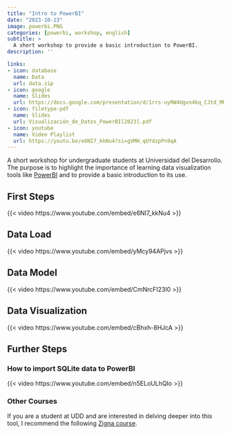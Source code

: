 ```yaml
---
title: "Intro to PowerBI"
date: "2023-10-23"
image: powerbi.PNG
categories: [powerbi, workshop, english]
subtitle: >
  A short workshop to provide a basic introduction to PowerBI.
description: ''

links:
- icon: database
  name: Data
  url: data.zip
- icon: google
  name: Slides
  url: https://docs.google.com/presentation/d/1rrs-uyRW4Ugvn4kq_CJtd_MRMBVHfi5BxzVXfQ6ThVY/edit?usp=sharing
- icon: filetype-pdf
  name: Slides
  url: Visualización_de_Datos_PowerBI[2023].pdf
- icon: youtube
  name: Video Playlist
  url: https://youtu.be/e6NI7_kkNu4?si=gVMH_qUYdzpPn9qA
---
```


A short workshop for undergraduate students at Universidad del Desarrollo. The purpose is to highlight the importance of learning data visualization tools like [PowerBI](https://powerbi.microsoft.com) and to provide a basic introduction to its use.

## First Steps

{{< video https://www.youtube.com/embed/e6NI7_kkNu4 >}}

## Data Load

{{< video https://www.youtube.com/embed/yMcy94APjvs >}}

## Data Model

{{< video https://www.youtube.com/embed/CmNrcFI23l0 >}}

## Data Visualization

{{< video https://www.youtube.com/embed/cBhxh-8HJcA >}}

## Further Steps

### How to import SQLite data to PowerBI

{{< video https://www.youtube.com/embed/n5ELoULhQIo >}}

### Other Courses

If you are a student at UDD and are interested in delving deeper into this tool, I recommend the following [Zigna course](https://zigna.udd.cl/analisis-de-datos-con-power-bi/).